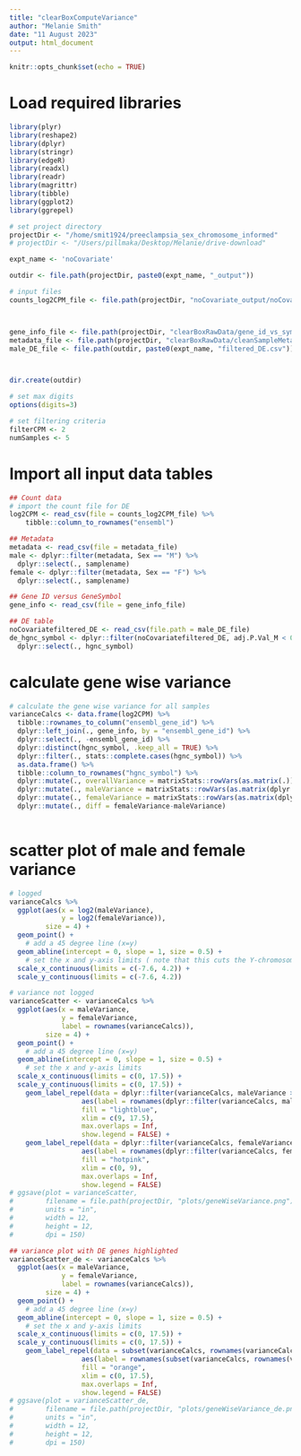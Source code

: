 ```yaml
---
title: "clearBoxComputeVariance"
author: "Melanie Smith"
date: "11 August 2023"
output: html_document
---
```


```r
knitr::opts_chunk$set(echo = TRUE)
```

# Load required libraries
```r
library(plyr)
library(reshape2)
library(dplyr)
library(stringr)
library(edgeR)
library(readxl)
library(readr)
library(magrittr)
library(tibble)
library(ggplot2)
library(ggrepel)

# set project directory
projectDir <- "/home/smit1924/preeclampsia_sex_chromosome_informed"
# projectDir <- "/Users/pillmaka/Desktop/Melanie/drive-download"

expt_name <- 'noCovariate'

outdir <- file.path(projectDir, paste0(expt_name, "_output"))

# input files
counts_log2CPM_file <- file.path(projectDir, "noCovariate_output/noCovariatelog2CPM.csv")



gene_info_file <- file.path(projectDir, "clearBoxRawData/gene_id_vs_symbol.csv")
metadata_file <- file.path(projectDir, "clearBoxRawData/cleanSampleMetadata.csv")
male_DE_file <- file.path(outdir, paste0(expt_name, "filtered_DE.csv"))



dir.create(outdir)

# set max digits
options(digits=3)

# set filtering criteria
filterCPM <- 2
numSamples <- 5

```

# Import all input data tables
```r
## Count data
# import the count file for DE
log2CPM <- read_csv(file = counts_log2CPM_file) %>%
    tibble::column_to_rownames("ensembl")

## Metadata
metadata <- read_csv(file = metadata_file)
male <- dplyr::filter(metadata, Sex == "M") %>%
  dplyr::select(., samplename)
female <- dplyr::filter(metadata, Sex == "F") %>%
  dplyr::select(., samplename)

## Gene ID versus GeneSymbol
gene_info <- read_csv(file = gene_info_file)

## DE table
noCovariatefiltered_DE <- read_csv(file.path = male_DE_file)
de_hgnc_symbol <- dplyr::filter(noCovariatefiltered_DE, adj.P.Val_M < 0.02) %>%
  dplyr::select(., hgnc_symbol)

```

# calculate gene wise variance

```r

# calculate the gene wise variance for all samples
varianceCalcs <- data.frame(log2CPM) %>%
  tibble::rownames_to_column("ensembl_gene_id") %>%
  dplyr::left_join(., gene_info, by = "ensembl_gene_id") %>%
  dplyr::select(., -ensembl_gene_id) %>%
  dplyr::distinct(hgnc_symbol, .keep_all = TRUE) %>%
  dplyr::filter(., stats::complete.cases(hgnc_symbol)) %>%
  as.data.frame() %>%
  tibble::column_to_rownames("hgnc_symbol") %>%
  dplyr::mutate(., overallVariance = matrixStats::rowVars(as.matrix(.))) %>%
  dplyr::mutate(., maleVariance = matrixStats::rowVars(as.matrix(dplyr::select(., male$samplename)))) %>%
  dplyr::mutate(., femaleVariance = matrixStats::rowVars(as.matrix(dplyr::select(., female$samplename)))) %>%
  dplyr::mutate(., diff = femaleVariance-maleVariance)
  
```

# scatter plot of male and female variance

```r
# logged
varianceCalcs %>%
  ggplot(aes(x = log2(maleVariance),
             y = log2(femaleVariance)),
         size = 4) +
  geom_point() +
    # add a 45 degree line (x=y)
  geom_abline(intercept = 0, slope = 1, size = 0.5) +
    # set the x and y-axis limits ( note that this cuts the Y-chromosome genes which have extreme low variance in females)
  scale_x_continuous(limits = c(-7.6, 4.2)) +
  scale_y_continuous(limits = c(-7.6, 4.2))

# variance not logged
varianceScatter <- varianceCalcs %>%
  ggplot(aes(x = maleVariance,
             y = femaleVariance,
             label = rownames(varianceCalcs)),
         size = 4) +
  geom_point() +
    # add a 45 degree line (x=y)
  geom_abline(intercept = 0, slope = 1, size = 0.5) +
    # set the x and y-axis limits
  scale_x_continuous(limits = c(0, 17.5)) +
  scale_y_continuous(limits = c(0, 17.5)) +
    geom_label_repel(data = dplyr::filter(varianceCalcs, maleVariance > 5),
                  aes(label = rownames(dplyr::filter(varianceCalcs, maleVariance > 5))),
                  fill = "lightblue",
                  xlim = c(9, 17.5),
                  max.overlaps = Inf,
                  show.legend = FALSE) +
    geom_label_repel(data = dplyr::filter(varianceCalcs, femaleVariance > 5),
                  aes(label = rownames(dplyr::filter(varianceCalcs, femaleVariance > 5))),
                  fill = "hotpink",
                  xlim = c(0, 9),
                  max.overlaps = Inf,
                  show.legend = FALSE)
# ggsave(plot = varianceScatter,
#        filename = file.path(projectDir, "plots/geneWiseVariance.png"),
#        units = "in",
#        width = 12,
#        height = 12,
#        dpi = 150)

## variance plot with DE genes highlighted
varianceScatter_de <- varianceCalcs %>%
  ggplot(aes(x = maleVariance,
             y = femaleVariance,
             label = rownames(varianceCalcs)),
         size = 4) +
  geom_point() +
    # add a 45 degree line (x=y)
  geom_abline(intercept = 0, slope = 1, size = 0.5) +
    # set the x and y-axis limits
  scale_x_continuous(limits = c(0, 17.5)) +
  scale_y_continuous(limits = c(0, 17.5)) +
    geom_label_repel(data = subset(varianceCalcs, rownames(varianceCalcs) %in% de_hgnc_symbol$hgnc_symbol),
                  aes(label = rownames(subset(varianceCalcs, rownames(varianceCalcs) %in% de_hgnc_symbol$hgnc_symbol))),
                  fill = "orange",
                  xlim = c(0, 17.5),
                  max.overlaps = Inf,
                  show.legend = FALSE)
# ggsave(plot = varianceScatter_de,
#        filename = file.path(projectDir, "plots/geneWiseVariance_de.png"),
#        units = "in",
#        width = 12,
#        height = 12,
#        dpi = 150)

```